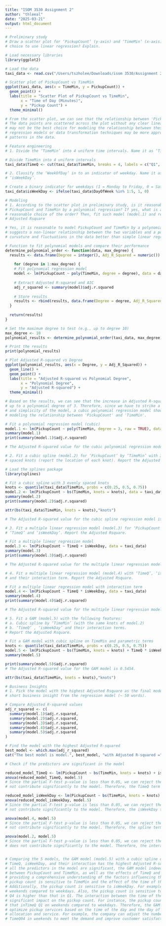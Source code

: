 ```yaml
---
title: "ISOM 3530 Assignment 2"
author: "thleeal"
date: "2025-03-21"
output: html_document
---
```


```R
# Preliminary study 
# Draw a scatter plot for ‘PickupCount’ (y-axis) and ‘TimeMin’ (x-axis). Is it a good 
# choice to use linear regression? Explain.

# Load necessary libraries
library(ggplot2)

# Load the data
taxi_data <- read.csv("/Users/tszholee/Downloads/isom 3530/Assignment 2/taxi.csv", stringsAsFactors = TRUE)

# Scatter plot of PickupCount vs TimeMin
ggplot(taxi_data, aes(x = TimeMin, y = PickupCount)) +
  geom_point() +
  labs(title = "Scatter Plot of PickupCount vs TimeMin",
       x = "Time of Day (Minutes)",
       y = "Pickup Count") +
  theme_minimal()

# From the scatter plot, we can see that the relationship between 'PickupCount' and 'TimeMin' is not linear.
# The data points are scattered across the plot without any clear linear pattern. Therefore, linear regression
# may not be the best choice for modeling the relationship between these two variables. Other non-linear
# regression models or data transformation techniques may be more appropriate for capturing the underlying
# patterns in the data.
```

```R
# Feature engineering 
# 1. Divide the ‘TimeMin’ into 4 uniform time intervals. Name it as ‘TimeQ’.  

# Divide TimeMin into 4 uniform intervals
taxi_data$TimeQ <- cut(taxi_data$TimeMin, breaks = 4, labels = c("Q1", "Q2", "Q3", "Q4"))

# 2. Classify the ‘WeekOfDay’ in to an indicator of weekday. Name it as 
# ‘isWeekDay’.

# Create a binary indicator for weekdays (1 = Monday to Friday, 0 = Saturday and Sunday)
taxi_data$isWeekDay <- ifelse(taxi_data$DayOfWeek %in% 1:5, 1, 0)
```

```R
# Modeling   
# 1. According to the scatter plot in preliminary study, is it reasonable to model 
# PickupCount and TimeMin by a polynomial regression? If yes, what is a 
# reasonable choice of the order? Then, fit such model (model.1) and report the 
# Adjusted Rsquare 

# Yes, it is reasonable to model PickupCount and TimeMin by a polynomial regression, as the scatter plot
# suggests a non-linear relationship between the two variables and a polynomial model can capture the 
# curvature and fluctuations in the data better than simple linear regression. 

# Function to fit polynomial models and compare their performance
determine_polynomial_order <- function(data, max_degree) {
  results <- data.frame(Degree = integer(), Adj_R_Squared = numeric())
  
    for (degree in 1:max_degree) {
    # Fit polynomial regression model
    model <- lm(PickupCount ~ poly(TimeMin, degree = degree), data = data)
    
    # Extract Adjusted R-squared and AIC
    adj_r_squared <- summary(model)$adj.r.squared
    
    # Store results
    results <- rbind(results, data.frame(Degree = degree, Adj_R_Squared = adj_r_squared))
  }
  
  return(results)
}

# Set the maximum degree to test (e.g., up to degree 10)
max_degree <- 10
polynomial_results <- determine_polynomial_order(taxi_data, max_degree)

# Print the results
print(polynomial_results)

# Plot Adjusted R-squared vs Degree
ggplot(polynomial_results, aes(x = Degree, y = Adj_R_Squared)) +
  geom_line() +
  geom_point() +
  labs(title = "Adjusted R-squared vs Polynomial Degree",
       x = "Polynomial Degree",
       y = "Adjusted R-squared") +
  theme_minimal()

# Based on the results, we can see that the increase in Adjusted R-squared is the most significant
# up to a polynomial degree of 3. Therefore, since we have to strike a balance between the accuracy
# and simplicity of the model, a cubic polynomial regression model should be a reasonable choice for
# modeling the relationship between 'PickupCount' and 'TimeMin'.

# Fit a polynomial regression model (cubic)
model.1 <- lm(PickupCount ~ poly(TimeMin, degree = 3, raw = TRUE), data = taxi_data)
summary(model.1)
print(summary(model.1)$adj.r.squared)

# The Adjusted R-squared value for the cubic polynomial regression model is 0.405.
```

```R
# 2. Fit a cubic spline (model.2) for ‘PickupCount’ by ‘TimeMin’ with 3 evenly 
# spaced knots (report the location of each knot). Report the Adjusted Rsquare. 

# Load the splines package
library(splines)

# Fit a cubic spline with 3 evenly spaced knots
knots <- quantile(taxi_data$TimeMin, probs = c(0.25, 0.5, 0.75))
model.2 <- lm(PickupCount ~ bs(TimeMin, knots = knots), data = taxi_data)
summary(model.2)
print(summary(model.2)$adj.r.squared)

attr(bs(taxi_data$TimeMin, knots = knots),"knots")

# The Adjusted R-squared value for the cubic spline regression model is 0.4201.
```

```R
# 3. Fit a multiple linear regression model (model.3) for ‘PickupCount’ by 
# ‘TimeQ’ and ‘isWeekDay’. Report the Adjusted Rsquare. 

# Fit a multiple linear regression model
model.3 <- lm(PickupCount ~ TimeQ + isWeekDay, data = taxi_data)
summary(model.3)
print(summary(model.3)$adj.r.squared)

# The Adjusted R-squared value for the multiple linear regression model is 0.3687.
```

```R
# 4. Fit a multiple linear regression model (model.4) with ‘TimeQ’, ‘isWeekDay’ 
# and their interaction term. Report the Adjusted Rsquare. 

# Fit a multiple linear regression model with interaction term
model.4 <- lm(PickupCount ~ TimeQ * isWeekDay, data = taxi_data)
summary(model.4)
print(summary(model.4)$adj.r.squared)

# The Adjusted R-squared value for the multiple linear regression model with interaction term is 0.4242.
```

```R
# 5. Fit a GAM (model.5) with the following features: 
# a. Cubic spline by ‘TimeMin’ (with the same knots of model.2) 
# b. ‘TimeQ’ , ‘isWeekDay’ and their interaction terms. 
# Report the Adjusted Rsquare. 

# Fit a GAM model with cubic spline on TimeMin and parametric terms
knots <- quantile(taxi_data$TimeMin, probs = c(0.25, 0.5, 0.75))
model.5 <- lm(PickupCount ~ bs(TimeMin, knots = knots) + TimeQ * isWeekDay, data = taxi_data)
summary(model.5)

print(summary(model.5)$adj.r.squared)
# The Adjusted R-squared value for the GAM model is 0.5454.

attr(bs(taxi_data$TimeMin, knots = knots),"knots")
```

```R
# Business Insights 
# 1. Pick the model with the highest Adjusted Rsquare as the final model. Give a 
# short business insight from the regression model (~ 50 words). 

# Compare Adjusted R-squared values
adj_r_squared <- c(
  summary(model.1)$adj.r.squared,
  summary(model.2)$adj.r.squared,
  summary(model.3)$adj.r.squared,
  summary(model.4)$adj.r.squared,
  summary(model.5)$adj.r.squared
)

# Find the model with the highest Adjusted R-squared
best_model <- which.max(adj_r_squared)
cat("The best model is model.", best_model, "with Adjusted R-squared =", adj_r_squared[best_model])

# Check if the predictors are significant in the model

reduced_model_TimeQ <- lm(PickupCount ~ bs(TimeMin, knots = knots) + isWeekDay, data = taxi_data)
anova(reduced_model_TimeQ, model.5)
# Since the partial F-test p-value is less than 0.05, we can reject the null hypothesis that the TimeQ term does
# not contribute significantly to the model. Therefore, the TimeQ term is significant in the model.

reduced_model_isWeekDay <- lm(PickupCount ~ bs(TimeMin, knots = knots) + TimeQ, data = taxi_data)
anova(reduced_model_isWeekDay, model.5)
# Since the partial F-test p-value is less than 0.05, we can reject the null hypothesis that the isWeekDay term does
# not contribute significantly to the model. Therefore, the isWeekDay term is significant in the model.

anova(model.4, model.5)
# Since the partial F-test p-value is less than 0.05, we can reject the null hypothesis that the spline term does
# not contribute significantly to the model. Therefore, the spline term is significant in the model.

anova(model.2, model.5)
# Since the partial F-test p-value is less than 0.05, we can reject the null hypothesis that the interaction term
# does not contribute significantly to the model. Therefore, the interaction term is significant in the model.


# Comparing the 5 models, the GAM model (model.5) with a cubic spline on TimeMin, and parametric terms
# TimeQ, isWeekDay, and their interaction has the highest Adjusted R-squared value of 0.5454. And, since
# all the predictors in the model are significant, the GAM model indeed captures the non-linear relationship
# between PickupCount and TimeMin, as well as the effects of TimeQ and isWeekDay on the number of pickups, 
# providing a comprehensive understanding of the factors influencing the number of pickups. That is, the
# pickup count is sensitive to TimeMin and the effect of the time of the day on the  pickup count is not linear.
# Additionally, the pickup count is sensitive to isWeekDay. For example, the pickup count will increase during
# weekends compared to weekdays. Also, the pickup count is sensitive to TimeQ, for instance, the pickup count in
# Q4 is higher than that in Q1. The interaction between the time of the day and the day of the week also has a
# significant impact on the pickup count. For instance, the pickup count in TimeQ Q4 and TimeQ Q2 are higher than
# that inTimeQ Q1 on weekends compared to weekdays. Therefore, the GAM model can be used to make predictions and
# optimize pickup services based on the time of the day and the day of the week, leading to better resource 
# allocation and service. For example, the company can adjust the number of drivers and vehicles available during
# TimeQ04 in weekends to meet the demand and improve customer satisfaction.
```